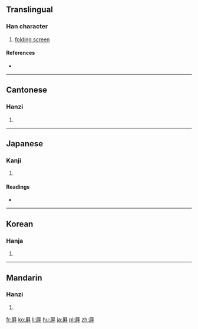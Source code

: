 {{also|摒}}
==Translingual==

===Han character===
{{Han char|rn=44|rad=尸|as=08|sn=11|four=|canj=SYJJ|ids=⿸尸幷}}

# [[folding screen]]

====References====
* {{Han ref|kx=0302.250|dkj=07734|dj=0600.060|hdz=20977.110|uh=5C5B|ud=23643}}

----

==Cantonese==

===Hanzi===
{{yue-hanzi|jyut=[[bing2]]|y=bing2}}

# {{defn|lang=yue|sort=尸08}}

----

==Japanese==

===Kanji===
{{ja-kanji|grade=|rs=尸08}}

# {{defn|lang=ja|sort=尸08}}

====Readings====
* {{ja-readings|on=[[へい]] (hei), [[びょう]] (byō)|kun=[[しりぞく]] (shirizoku), [[おおう]] (oou)}}

----

==Korean==

===Hanja===
{{ko-hanja|hangeul=병|rv=byeong|mr=pyŏng}}

# {{defn|lang=ko|sort=尸08}}

----

==Mandarin==

===Hanzi===
{{cmn-hanzi|pin=[[píng]] ([[ping2]])|wg=p'ing<sup>2</sup>}}

# {{defn|lang=cmn|sort=尸08}}

[[fr:屛]]
[[ko:屛]]
[[li:屛]]
[[hu:屛]]
[[ja:屛]]
[[pl:屛]]
[[zh:屛]]